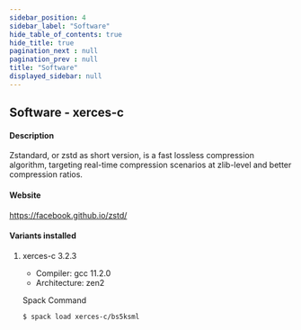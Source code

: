 ```yaml
---
sidebar_position: 4
sidebar_label: "Software"
hide_table_of_contents: true
hide_title: true
pagination_next : null
pagination_prev : null
title: "Software"
displayed_sidebar: null
---
```


## Software - xerces-c


#### Description
Zstandard, or zstd as short version, is a fast lossless compression algorithm, targeting real-time compression scenarios at zlib-level and better compression ratios.

#### Website
https://facebook.github.io/zstd/

#### Variants installed

1. xerces-c 3.2.3

    - Compiler: gcc 11.2.0
    - Architecture: zen2

    Spack Command
    ```bash
    $ spack load xerces-c/bs5ksml
    ```
